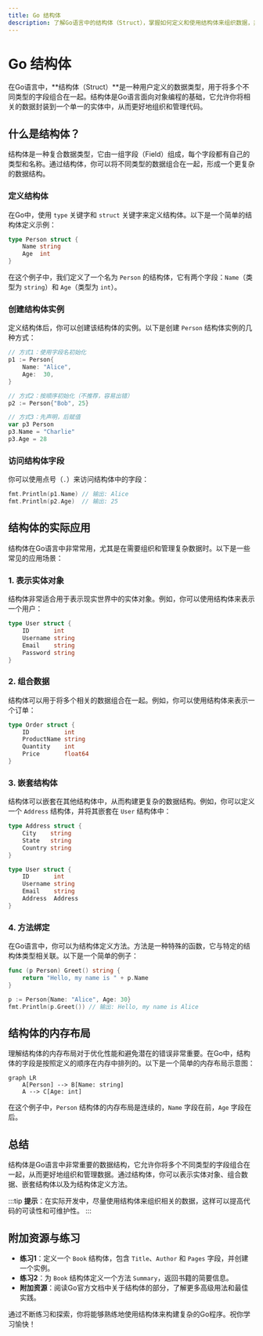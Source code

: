 ```yaml
---
title: Go 结构体
description: 了解Go语言中的结构体（Struct），掌握如何定义和使用结构体来组织数据，并通过实际案例理解其应用场景。
---
```


# Go 结构体

在Go语言中，**结构体（Struct）**是一种用户定义的数据类型，用于将多个不同类型的字段组合在一起。结构体是Go语言面向对象编程的基础，它允许你将相关的数据封装到一个单一的实体中，从而更好地组织和管理代码。

## 什么是结构体？

结构体是一种复合数据类型，它由一组字段（Field）组成，每个字段都有自己的类型和名称。通过结构体，你可以将不同类型的数据组合在一起，形成一个更复杂的数据结构。

### 定义结构体

在Go中，使用 `type` 关键字和 `struct` 关键字来定义结构体。以下是一个简单的结构体定义示例：

```go
type Person struct {
    Name string
    Age  int
}
```

在这个例子中，我们定义了一个名为 `Person` 的结构体，它有两个字段：`Name`（类型为 `string`）和 `Age`（类型为 `int`）。

### 创建结构体实例

定义结构体后，你可以创建该结构体的实例。以下是创建 `Person` 结构体实例的几种方式：

```go
// 方式1：使用字段名初始化
p1 := Person{
    Name: "Alice",
    Age:  30,
}

// 方式2：按顺序初始化（不推荐，容易出错）
p2 := Person{"Bob", 25}

// 方式3：先声明，后赋值
var p3 Person
p3.Name = "Charlie"
p3.Age = 28
```

### 访问结构体字段

你可以使用点号（`.`）来访问结构体中的字段：

```go
fmt.Println(p1.Name) // 输出: Alice
fmt.Println(p2.Age)  // 输出: 25
```

## 结构体的实际应用

结构体在Go语言中非常常用，尤其是在需要组织和管理复杂数据时。以下是一些常见的应用场景：

### 1. 表示实体对象

结构体非常适合用于表示现实世界中的实体对象。例如，你可以使用结构体来表示一个用户：

```go
type User struct {
    ID       int
    Username string
    Email    string
    Password string
}
```

### 2. 组合数据

结构体可以用于将多个相关的数据组合在一起。例如，你可以使用结构体来表示一个订单：

```go
type Order struct {
    ID          int
    ProductName string
    Quantity    int
    Price       float64
}
```

### 3. 嵌套结构体

结构体可以嵌套在其他结构体中，从而构建更复杂的数据结构。例如，你可以定义一个 `Address` 结构体，并将其嵌套在 `User` 结构体中：

```go
type Address struct {
    City    string
    State   string
    Country string
}

type User struct {
    ID       int
    Username string
    Email    string
    Address  Address
}
```

### 4. 方法绑定

在Go语言中，你可以为结构体定义方法。方法是一种特殊的函数，它与特定的结构体类型相关联。以下是一个简单的例子：

```go
func (p Person) Greet() string {
    return "Hello, my name is " + p.Name
}

p := Person{Name: "Alice", Age: 30}
fmt.Println(p.Greet()) // 输出: Hello, my name is Alice
```

## 结构体的内存布局

理解结构体的内存布局对于优化性能和避免潜在的错误非常重要。在Go中，结构体的字段是按照定义的顺序在内存中排列的。以下是一个简单的内存布局示意图：

```mermaid
graph LR
    A[Person] --> B[Name: string]
    A --> C[Age: int]
```

在这个例子中，`Person` 结构体的内存布局是连续的，`Name` 字段在前，`Age` 字段在后。

## 总结

结构体是Go语言中非常重要的数据结构，它允许你将多个不同类型的字段组合在一起，从而更好地组织和管理数据。通过结构体，你可以表示实体对象、组合数据、嵌套结构体以及为结构体定义方法。

:::tip
**提示**：在实际开发中，尽量使用结构体来组织相关的数据，这样可以提高代码的可读性和可维护性。
:::

## 附加资源与练习

- **练习1**：定义一个 `Book` 结构体，包含 `Title`、`Author` 和 `Pages` 字段，并创建一个实例。
- **练习2**：为 `Book` 结构体定义一个方法 `Summary`，返回书籍的简要信息。
- **附加资源**：阅读Go官方文档中关于结构体的部分，了解更多高级用法和最佳实践。

通过不断练习和探索，你将能够熟练地使用结构体来构建复杂的Go程序。祝你学习愉快！